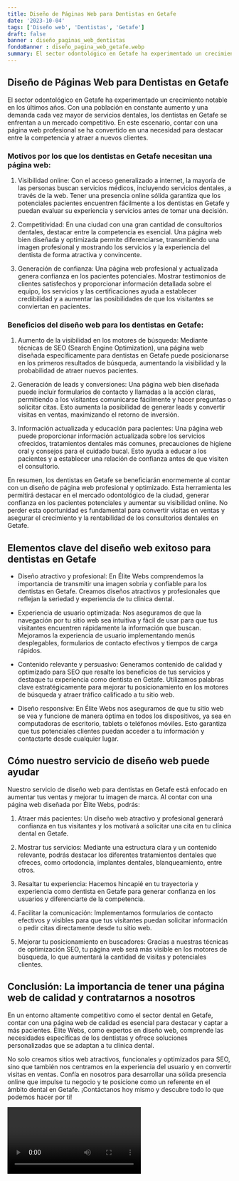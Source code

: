```yaml
---
title: Diseño de Páginas Web para Dentistas en Getafe
date: '2023-10-04'
tags: ['Diseño web', 'Dentistas', 'Getafe']
draft: false
banner : diseño_paginas_web_dentistas
fondoBanner : diseño_pagina_web_getafe.webp
summary: El sector odontológico en Getafe ha experimentado un crecimiento notable en los últimos años. Con una población en constante aumento y una demanda cada vez mayor de servicios dentales, los dentistas en Getafe se enfrentan a un mercado competitivo. En este escenario, contar con una página web profesional se ha convertido en una necesidad para destacar entre la competencia y atraer a nuevos clientes.
---
```


## Diseño de Páginas Web para Dentistas en Getafe

El sector odontológico en Getafe ha experimentado un crecimiento notable en los últimos años. Con una población en constante aumento y una demanda cada vez mayor de servicios dentales, los dentistas en Getafe se enfrentan a un mercado competitivo. En este escenario, contar con una página web profesional se ha convertido en una necesidad para destacar entre la competencia y atraer a nuevos clientes.

### Motivos por los que los dentistas en Getafe necesitan una página web:

1. Visibilidad online: Con el acceso generalizado a internet, la mayoría de las personas buscan servicios médicos, incluyendo servicios dentales, a través de la web. Tener una presencia online sólida garantiza que los potenciales pacientes encuentren fácilmente a los dentistas en Getafe y puedan evaluar su experiencia y servicios antes de tomar una decisión.

2. Competitividad: En una ciudad con una gran cantidad de consultorios dentales, destacar entre la competencia es esencial. Una página web bien diseñada y optimizada permite diferenciarse, transmitiendo una imagen profesional y mostrando los servicios y la experiencia del dentista de forma atractiva y convincente.

3. Generación de confianza: Una página web profesional y actualizada genera confianza en los pacientes potenciales. Mostrar testimonios de clientes satisfechos y proporcionar información detallada sobre el equipo, los servicios y las certificaciones ayuda a establecer credibilidad y a aumentar las posibilidades de que los visitantes se conviertan en pacientes.

### Beneficios del diseño web para los dentistas en Getafe:

1. Aumento de la visibilidad en los motores de búsqueda: Mediante técnicas de SEO (Search Engine Optimization), una página web diseñada específicamente para dentistas en Getafe puede posicionarse en los primeros resultados de búsqueda, aumentando la visibilidad y la probabilidad de atraer nuevos pacientes.

2. Generación de leads y conversiones: Una página web bien diseñada puede incluir formularios de contacto y llamadas a la acción claras, permitiendo a los visitantes comunicarse fácilmente y hacer preguntas o solicitar citas. Esto aumenta la posibilidad de generar leads y convertir visitas en ventas, maximizando el retorno de inversión.

3. Información actualizada y educación para pacientes: Una página web puede proporcionar información actualizada sobre los servicios ofrecidos, tratamientos dentales más comunes, precauciones de higiene oral y consejos para el cuidado bucal. Esto ayuda a educar a los pacientes y a establecer una relación de confianza antes de que visiten el consultorio.

En resumen, los dentistas en Getafe se beneficiarán enormemente al contar con un diseño de página web profesional y optimizado. Esta herramienta les permitirá destacar en el mercado odontológico de la ciudad, generar confianza en los pacientes potenciales y aumentar su visibilidad online. No perder esta oportunidad es fundamental para convertir visitas en ventas y asegurar el crecimiento y la rentabilidad de los consultorios dentales en Getafe.

<GifSeo />

<Cta />

## Elementos clave del diseño web exitoso para dentistas en Getafe

- Diseño atractivo y profesional: En Élite Webs comprendemos la importancia de transmitir una imagen sobria y confiable para los dentistas en Getafe. Creamos diseños atractivos y profesionales que reflejan la seriedad y experiencia de tu clínica dental.

- Experiencia de usuario optimizada: Nos aseguramos de que la navegación por tu sitio web sea intuitiva y fácil de usar para que tus visitantes encuentren rápidamente la información que buscan. Mejoramos la experiencia de usuario implementando menús desplegables, formularios de contacto efectivos y tiempos de carga rápidos.

- Contenido relevante y persuasivo: Generamos contenido de calidad y optimizado para SEO que resalte los beneficios de tus servicios y destaque tu experiencia como dentista en Getafe. Utilizamos palabras clave estratégicamente para mejorar tu posicionamiento en los motores de búsqueda y atraer tráfico calificado a tu sitio web.

- Diseño responsive: En Élite Webs nos aseguramos de que tu sitio web se vea y funcione de manera óptima en todos los dispositivos, ya sea en computadoras de escritorio, tablets o teléfonos móviles. Esto garantiza que tus potenciales clientes puedan acceder a tu información y contactarte desde cualquier lugar.

## Cómo nuestro servicio de diseño web puede ayudar

Nuestro servicio de diseño web para dentistas en Getafe está enfocado en aumentar tus ventas y mejorar tu imagen de marca. Al contar con una página web diseñada por Élite Webs, podrás:

1. Atraer más pacientes: Un diseño web atractivo y profesional generará confianza en tus visitantes y los motivará a solicitar una cita en tu clínica dental en Getafe.

2. Mostrar tus servicios: Mediante una estructura clara y un contenido relevante, podrás destacar los diferentes tratamientos dentales que ofreces, como ortodoncia, implantes dentales, blanqueamiento, entre otros.

3. Resaltar tu experiencia: Hacemos hincapié en tu trayectoria y experiencia como dentista en Getafe para generar confianza en los usuarios y diferenciarte de la competencia.

4. Facilitar la comunicación: Implementamos formularios de contacto efectivos y visibles para que tus visitantes puedan solicitar información o pedir citas directamente desde tu sitio web.

5. Mejorar tu posicionamiento en buscadores: Gracias a nuestras técnicas de optimización SEO, tu página web será más visible en los motores de búsqueda, lo que aumentará la cantidad de visitas y potenciales clientes.

## Conclusión: La importancia de tener una página web de calidad y contratarnos a nosotros

En un entorno altamente competitivo como el sector dental en Getafe, contar con una página web de calidad es esencial para destacar y captar a más pacientes. Élite Webs, como expertos en diseño web, comprende las necesidades específicas de los dentistas y ofrece soluciones personalizadas que se adaptan a tu clínica dental.

No solo creamos sitios web atractivos, funcionales y optimizados para SEO, sino que también nos centramos en la experiencia del usuario y en convertir visitas en ventas. Confía en nosotros para desarrollar una sólida presencia online que impulse tu negocio y te posicione como un referente en el ámbito dental en Getafe. ¡Contáctanos hoy mismo y descubre todo lo que podemos hacer por ti!

<Video />

<CtaBot job='Dentistas' city='Getafe'/>

<Gmaps query='Getafe+españa+maps' />